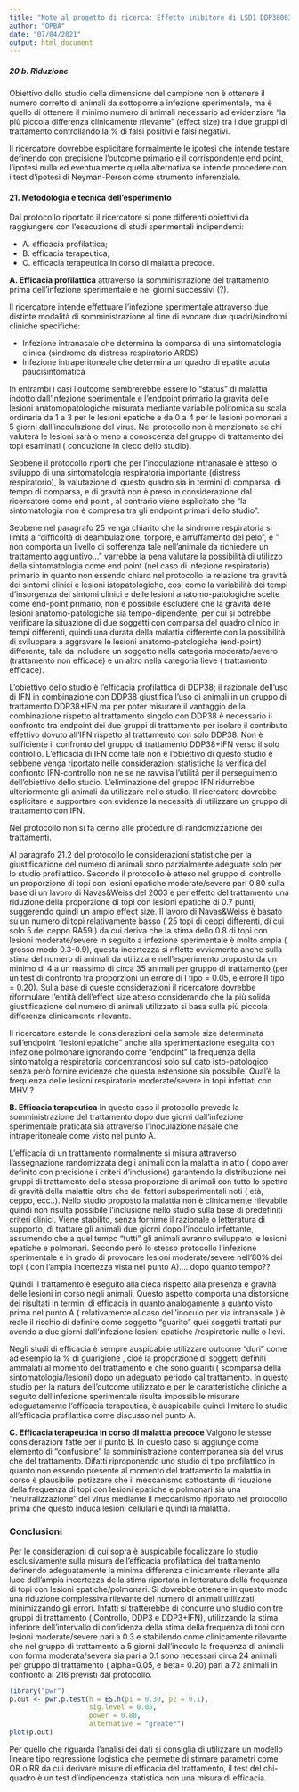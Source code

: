 ```yaml
---
title: "Note al progetto di ricerca: Effetto inibitore di LSD1 DDP38003 sull'infezione da _Murine Hepatitis Virus_ (MHV) in modello murino"
author: "OPBA"
date: "07/04/2021"
output: html_document
---
```



##### 20 b. Riduzione
Obiettivo dello studio della dimensione del campione non è ottenere il numero corretto di animali da sottoporre a infezione sperimentale, ma è quello di ottenere il minimo numero di animali necessario ad evidenziare "la più piccola differenza clinicamente rilevante" (effect size) tra i due gruppi di trattamento controllando la % di falsi positivi e falsi negativi.

Il ricercatore dovrebbe esplicitare formalmente le ipotesi che intende testare definendo con precisione l'outcome primario e il corrispondente end point, l'ipotesi nulla ed eventualmente quella alternativa se intende procedere con i test d'ipotesi di Neyman-Person come strumento inferenziale. 

#### 21. Metodologia e tecnica dell'esperimento

Dal protocollo riportato il ricercatore si pone differenti obiettivi da raggiungere con l'esecuzione di studi sperimentali indipendenti: 

* A. efficacia profilattica; 
* B. efficacia terapeutica;
* C. efficacia terapeutica in corso di malattia precoce.

<b>A. Efficacia profilattica</b>  attraverso la somministrazione del trattamento prima dell'infezione sperimentale e nei giorni successivi (?). 

Il ricercatore intende effettuare l'infezione sperimentale attraverso due distinte modalità di somministrazione al fine di evocare due quadri/sindromi cliniche specifiche:

*  Infezione intranasale che determina la comparsa di una sintomatologia clinica (sindrome da distress respiratorio ARDS)
*  Infezione intraperitoneale che determina un quadro di epatite acuta paucisintomatica

In entrambi i casi l'outcome sembrerebbe essere lo "status" di malattia indotto dall'infezione sperimentale e l'endpoint primario la gravità delle lesioni anatomopatologiche misurata mediante variabile politomica su  scala ordinaria da 1 a 3 per le lesioni epatiche e da 0 a 4 per le lesioni polmonari a 5 giorni dall'incoulazione del virus. Nel protocollo non è menzionato se chi valuterà le lesioni sarà o meno a conoscenza del gruppo di trattamento dei topi esaminati ( conduzione in cieco dello studio). 

Sebbene il protocollo riporti che per l'inoculazione intranasale è atteso lo sviluppo di una sintomatologia respiratoria importante (distress respiratorio), la valutazione di questo quadro sia in termini di comparsa, di tempo di comparsa, e di gravità non è preso in considerazione dal ricercatore come end point , al contrario viene esplicitato che "la sintomatologia non è compresa tra gli endpoint primari dello studio". 


Sebbene nel paragrafo 25 venga chiarito che la sindrome respiratoria si limita a "difficoltà di deambulazione, torpore, e arruffamento del pelo", e  " non comporta un livello di sofferenza tale nell'animale da richiedere un trattamento aggiuntivo..." varrebbe la pena valutare la possibilità di utilizzo della sintomatologia come end point (nel caso di infezione respiratoria) primario in quanto  non essendo  chiaro nel  protocollo la relazione tra gravità dei sintomi clinici e lesioni istopatologiche, cosi come la variabilità dei tempi d'insorgenza dei sintomi clinici e delle lesioni anatomo-patologiche  scelte come end-point primario, non è possibile escludere che la gravità delle lesioni anatomo-patologiche sia tempo-dipendente, per cui si potrebbe verificare la situazione di due soggetti con comparsa del quadro clinico in tempi differenti, quindi una durata della malattia differente con la possibilità di sviluppare a aggravare le lesioni anatomo-patologiche (end-point) differente, tale da includere un soggetto nella categoria moderato/severo (trattamento non efficace) e un altro nella categoria lieve ( trattamento efficace). 

L'obiettivo dello studio è l'efficacia profilattica di DDP38;  il razionale dell'uso di IFN in combinazione con DDP38 giustifica l'uso di animali in un gruppo di trattamento DDP38+IFN ma per poter misurare il vantaggio della combinazione rispetto al trattamento singolo con DDP38 è necessario il confronto tra endpoint dei due gruppi di trattamento per isolare il contributo effettivo dovuto all'IFN rispetto al trattamento con solo DDP38. Non è sufficiente il confronto del gruppo di trattamento DDP38+IFN verso il solo controllo.  L'efficacia di IFN come tale non è l'obiettivo di questo studio è sebbene venga riportato nelle considerazioni statistiche la verifica del confronto IFN-controllo non ne se ne ravvisa l'utilità per il perseguimento dell'obiettivo dello studio. L'eliminazione del gruppo IFN ridurrebbe ulteriormente gli animali da utilizzare nello studio. Il ricercatore dovrebbe esplicitare e supportare con evidenze la necessità di utilizzare un gruppo di trattamento con IFN.


Nel protocollo non si fa cenno alle procedure di randomizzazione dei trattamenti. 


Al paragrafo 21.2 del protocollo le considerazioni statistiche per la giustificazione del numero di animali sono parzialmente adeguate solo per lo studio profilattico. Secondo il protocollo è atteso nel gruppo di controllo un proporzione di topi con lesioni epatiche moderate/severe  pari  0.80 sulla base di un lavoro di Navas&Weiss del 2003 e per    effetto del trattamento una riduzione della proporzione di topi con lesioni epatiche di 0.7 punti, suggerendo quindi un ampio effect size. Il lavoro di Navas&Weiss è basato su un numero di topi relativamente basso ( 25 topi di ceppi differenti, di cui solo 5 del ceppo RA59 ) da cui deriva che la stima dello 0.8 di topi con lesioni moderate/severe in seguito a infezione sperimentale è molto ampia ( grosso modo 0.3-0.9), questa incertezza si riflette ovviamente anche sulla stima del numero di animali da utilizzare nell'esperimento proposto da un minimo di 4 a un massimo di circa 35 animali per gruppo di trattamento (per un test di confronto tra proporzioni un errore di I tipo = 0.05, e errore II tipo = 0.20). Sulla base di queste considerazioni il ricercatore dovrebbe riformulare l'entità dell'effect size atteso considerando che la più solida giustificazione del numero di animali utilizzato si basa sulla più piccola differenza clinicamente rilevante.

Il ricercatore estende le considerazioni della sample size determinata sull'endpoint "lesioni epatiche" anche alla sperimentazione eseguita con infezione polmonare ignorando come "endpoint" la frequenza della sintomatolgia respiratoria concentrandosi solo sul dato isto-patologico senza però fornire evidenze che questa estensione sia possibile. Qual'è la frequenza delle lesioni respiratorie moderate/severe in topi infettati con MHV ? 


<b>B. Efficacia terapeutica</b> In questo caso il protocollo prevede la somministrazione del trattamento dopo due giorni dall'infezione sperimentale praticata sia attraverso l'inoculazione nasale che intraperitoneale come visto nel punto A. 

L'efficacia di un trattamento normalmente si misura attraverso l'assegnazione randomizzata degli animali con la malattia in atto ( dopo aver definito con precisione i criteri d'inclusione) garantendo la distribuzione nei gruppi di trattamento della stessa proporzione di animali con tutto lo spettro di gravità della malattia oltre che dei fattori subsperimentali noti ( età, ceppo, ecc..). Nello studio proposto la malattia non è clinicamente rilevabile quindi non risulta possibile l'inclusione nello studio sulla base di predefiniti criteri clinici. Viene stabilito,  senza fornirne il razionale o letteratura di supporto, di trattare gli animali due giorni dopo l'inoculo infettante, assumendo che a quel tempo "tutti" gli animali avranno sviluppato le lesioni epatiche e polmonari. Secondo però lo stesso protocollo l'infezione sperimentale è in grado di provocare lesioni moderate/severe nell'80% dei topi ( con l'ampia incertezza vista nel punto A).... dopo quanto tempo?? 

Quindi il trattamento  è eseguito alla cieca rispetto alla presenza e  gravità delle lesioni in corso negli animali. Questo aspetto comporta una distorsione dei risultati in termini di efficacia in  quanto analogamente a quanto visto prima nel punto A ( relativamente al caso dell'inoculo per via intranasale ) è reale il rischio di definire come soggetto "guarito" quei soggetti trattati pur avendo a due giorni dall'infezione lesioni epatiche /respiratorie  nulle o lievi. 

Negli studi di efficacia è sempre auspicabile utilizzare outcome "duri" come ad esempio la % di guarigione , cioè la proporzione di soggetti definiti ammalati al momento del trattamento e che sono guariti ( scomparsa della sintomatologia/lesioni) dopo un adeguato periodo dal trattamento. In questo studio per la natura dell'outcome utilizzato e per le caratteristiche cliniche a seguito dell'infezione sperimentale risulta impossibile misurare adeguatamente l'efficacia terapeutica, è auspicabile quindi limitare lo studio all'efficacia profilattica come discusso nel punto A. 


<b>C. Efficacia terapeutica in corso di malattia precoce</b>
Valgono le stesse considerazioni fatte per il punto B. In questo caso si aggiunge come elemento di "confusione" la somministrazione contemporanea sia del virus che del trattamento. Difatti riproponendo uno studio di tipo profilattico in quanto non essendo presente al momento del trattamento la malattia in corso è plausibile ipotizzare che il meccanismo sottostante di riduzione della frequenza di topi con lesioni epatiche e polmonari sia una "neutralizzazione" del virus mediante il meccanismo riportato nel protocollo prima che questo induca lesioni cellulari e quindi la malattia.


### Conclusioni

Per le considerazioni di cui sopra è auspicabile focalizzare lo studio esclusivamente sulla misura dell'efficacia profilattica del trattamento definendo adeguatamente la minima differenza clinicamente rilevante alla luce dell'ampia incertezza della stima riportata in letteratura della frequenza di topi con lesioni epatiche/polmonari.  Si dovrebbe ottenere in questo modo una riduzione complessiva rilevante del numero  di animali utilizzati minimizzando gli errori. Infatti si tratterebbe di condurre uno studio con tre gruppi di trattamento ( Controllo, DDP3 e DDP3+IFN), utilizzando la stima inferiore dell'intervallo di confidenza della stima della frequenza di topi con lesioni moderate/severe pari a 0.3 e stabilendo come clinicamente rilevante che nel gruppo di trattamento a 5 giorni dall'inoculo la frequenza di animali con forma moderata/severa sia pari a 0.1 sono necessari circa 24 animali per gruppo di trattamento ( alpha=0.05, e beta= 0.20) pari a 72 animali in confronto ai 216 previsti dal protocollo. 

```r
library("pwr")
p.out <- pwr.p.test(h = ES.h(p1 = 0.30, p2 = 0.1),
                    sig.level = 0.05,
                    power = 0.80,
                    alternative = "greater")
plot(p.out)
```




Per quello che riguarda l'analisi dei dati si consiglia di utilizzare un modello lineare tipo regressione logistica che permette di stimare parametri come OR o RR da cui derivare misure di efficacia del trattamento, il test del chi-quadro è un test d'indipendenza statistica non una misura di efficacia. 




